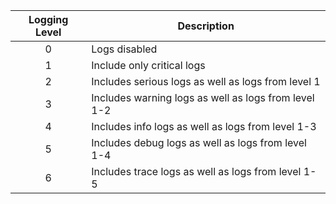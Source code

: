 | Logging Level | Description                                          |
|:-------------:|------------------------------------------------------|
|       0       | Logs disabled                                        |
|       1       | Include only critical logs                           |
|       2       | Includes serious logs as well as logs from level 1   |
|       3       | Includes warning logs as well as logs from level 1-2 |
|       4       | Includes info logs as well as logs from level 1-3    |
|       5       | Includes debug logs as well as logs from level 1-4   |
|       6       | Includes trace logs as well as logs from level 1-5   |